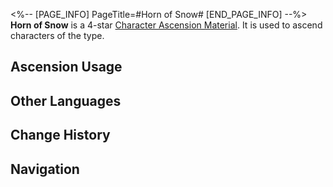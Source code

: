 <%-- [PAGE_INFO]
PageTitle=#Horn of Snow#
[END_PAGE_INFO] --%>
{{Item Infobox
|id          = 110403
|image       = Item Horn of Snow.png{{subst:void|<!--$UPLOAD:<<SpriteOutput/ItemFigures/110403.png>-<Item Horn of Snow.png>-<Item Icons>>-->}}
|type        = Character Ascension Material
|invCategory = Upgrade Materials
|rarity      = 4
|effect      = 
|description = Broken horn of a Frigid Prowler. Can be used for the Ascension of Ice characters.
|source1     = [[Stagnant Shadow: Corridor of Fading Echoes]]
|source2     = [[Stagnant Shadow (Corridor of Fading Echoes)]]
|source3     = [[Omni-Synthesizer]] &mdash; Material Exchange
}}
{{Description|The Silvermane Guards would host contests where the winner must take a body part from a monster and bring it back within a set time limit. This cold broken horn must have been a trophy of one such contest.<br /><br />''"Sir Bova, this is no moose horn and is certainly not fit for decoration above the Geomarrow furnace."''}}
'''Horn of Snow''' is a 4-star [[Character Ascension Material]]. It is used to ascend characters of the {{Color|Ice|link=1}} type.

==Ascension Usage==
{{Ascension Usage}}

==Other Languages==
{{Other Languages
|en   = Horn of Snow
|zhs  = 风雪之角
|zht  = 風雪之角
|ja   = 吹雪の角
|ko   = 눈보라의 뿔
|es   = Cuerno de nieve
|fr   = Corne des neiges
|ru   = Снежный рог
|th   = Horn of Snow
|vi   = Sừng Bão Tuyết
|de   = Horn aus Schnee
|id   = Horn of Snow
|pt   = Chifre de Neve
}}

==Change History==
{{Change History|1.0}}

==Navigation==
{{Upgrade Material Navbox}}